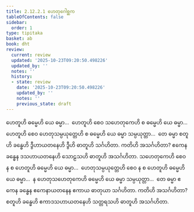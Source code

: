 ```yaml
---
title: 2.12.2.1 ဟေတုဂေါစ္ဆက
tableOfContents: false
sidebar:
  order: 1
type: tipitaka
basket: ab
book: dht
review:
  current: review
  updated: '2025-10-23T09:20:50.498226'
  updated_by: ''
  notes: ''
  history:
  - state: review
    date: '2025-10-23T09:20:50.498226'
    updated_by: ''
    notes: ''
    previous_state: draft
---
```



<ReviewStatus review={frontmatter.review} showDetails={true} />

<HypothesisAnnotation frontmatter={frontmatter} />

<DynamicBreadcrumb />

<Division number="438" book="dht" e="ch" v="31" p="81">

<Paragraph number="534" book="dht">
ဟေတူဟိ ဓမ္မေဟိ ယေ ဓမ္မာ…  ဟေတူဟိ စေဝ သဟေတုကေဟိ စ ဓမ္မေဟိ ယေ ဓမ္မာ…  ဟေတူဟိ စေဝ ဟေတုသမ္ပယုတ္တေဟိ စ ဓမ္မေဟိ ယေ ဓမ္မာ သမ္ပယုတ္တာ…  တေ ဓမ္မာ စတူဟိ ခန္ဓေဟိ ဒွီဟာယတနေဟိ ဒွီဟိ ဓာတူဟိ သင်္ဂဟိတာ. ကတိဟိ အသင်္ဂဟိတာ? ဧကေန ခန္ဓေန ဒသဟာယတနေဟိ သောဠသဟိ ဓာတူဟိ အသင်္ဂဟိတာ.
</Paragraph>

</Division>
<Division number="439" book="dht" e="ch" v="31" p="81">

<Paragraph number="535" book="dht">
သဟေတုကေဟိ စေဝ န စ ဟေတူဟိ ဓမ္မေဟိ ယေ ဓမ္မာ…  ဟေတုသမ္ပယုတ္တေဟိ စေဝ န စ ဟေတူဟိ ဓမ္မေဟိ ယေ ဓမ္မာ…  န ဟေတုသဟေတုကေဟိ ဓမ္မေဟိ ယေ ဓမ္မာ သမ္ပယုတ္တာ…  တေ ဓမ္မာ ဧကေန ခန္ဓေန ဧကေနာယတနေန ဧကာယ ဓာတုယာ သင်္ဂဟိတာ. ကတိဟိ အသင်္ဂဟိတာ? စတူဟိ ခန္ဓေဟိ ဧကာဒသဟာယတနေဟိ သတ္တရသဟိ ဓာတူဟိ အသင်္ဂဟိတာ.
</Paragraph>
</Division>